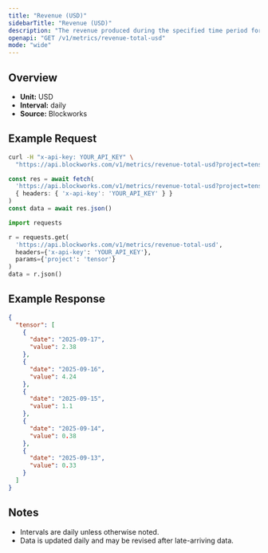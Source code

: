 ```yaml
---
title: "Revenue (USD)"
sidebarTitle: "Revenue (USD)"
description: "The revenue produced during the specified time period for given project."
openapi: "GET /v1/metrics/revenue-total-usd"
mode: "wide"
---
```


## Overview

- **Unit:** USD
- **Interval:** daily
- **Source:** Blockworks

## Example Request

<CodeGroup>

```bash cURL
curl -H "x-api-key: YOUR_API_KEY" \
  "https://api.blockworks.com/v1/metrics/revenue-total-usd?project=tensor"
```

```typescript TypeScript
const res = await fetch(
  'https://api.blockworks.com/v1/metrics/revenue-total-usd?project=tensor',
  { headers: { 'x-api-key': 'YOUR_API_KEY' } }
)
const data = await res.json()
```

```python Python
import requests

r = requests.get(
  'https://api.blockworks.com/v1/metrics/revenue-total-usd',
  headers={'x-api-key': 'YOUR_API_KEY'},
  params={'project': 'tensor'}
)
data = r.json()
```

</CodeGroup>

## Example Response

```json
{
  "tensor": [
    {
      "date": "2025-09-17",
      "value": 2.38
    },
    {
      "date": "2025-09-16",
      "value": 4.24
    },
    {
      "date": "2025-09-15",
      "value": 1.1
    },
    {
      "date": "2025-09-14",
      "value": 0.38
    },
    {
      "date": "2025-09-13",
      "value": 0.33
    }
  ]
}
```

## Notes
- Intervals are daily unless otherwise noted.
- Data is updated daily and may be revised after late-arriving data.